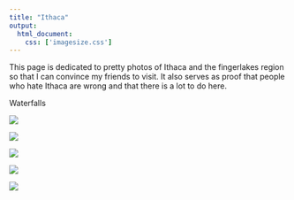```yaml
---
title: "Ithaca"
output: 
  html_document:
    css: ['imagesize.css']
---
```


This page is dedicated to pretty photos of Ithaca and the fingerlakes region so that I can convince my friends to visit. It also serves as proof that people who hate Ithaca are wrong and that there is a lot to do here.

Waterfalls


![](~/profwebsite.git/photos for site/ithaca/Treman.jpg)

![](~/profwebsite.git/photos for site/ithaca/Lucymoh.jpg)

![](~/profwebsite.git/photos for site/ithaca/moravia.jpeg)

![](~/profwebsite.git/photos for site/ithaca/lickbrook.jpg)

![](~/profwebsite.git/photos for site/ithaca/winter.jpg)
